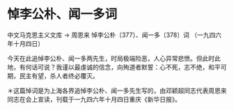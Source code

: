 # 悼李公朴、闻一多词

中文马克思主义文库 -> 周恩来
悼李公朴〔377〕、闻一多〔378〕词
（一九四六年十月四日）

今天在此追悼李公朴、闻一多两先生，时局极端险恶，人心异常悲愤。但此时此地，有何话可说？我谨以最虔诚的信念，向殉道者默誓：心不死，志不绝，和平可期，民主有望，杀人者终必覆灭。

＊这篇悼词是为上海各界追悼李公朴、闻一多先生写的，由邓颖超同志代表周恩来同志在会上宣读，刊载于一九四六年十月四日重庆《新华日报》。

